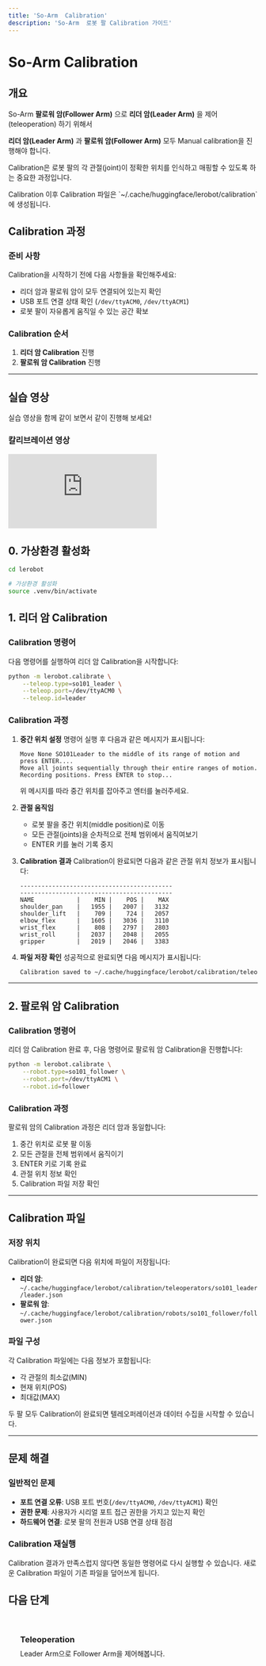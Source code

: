 ```yaml
---
title: 'So-Arm  Calibration'
description: 'So-Arm  로봇 팔 Calibration 가이드'
---
```



# So-Arm  Calibration

## 개요

So-Arm **팔로워 암(Follower Arm)** 으로 **리더 암(Leader Arm)** 을 제어(teleoperation) 하기 위해서 

**리더 암(Leader Arm)** 과 **팔로워 암(Follower Arm)** 모두 Manual calibration을 진행해야 합니다. 

Calibration은 로봇 팔의 각 관절(joint)이 정확한 위치를 인식하고 매핑할 수 있도록 하는 중요한 과정입니다.

<Callout type="info">
Calibration 이후 Calibration 파일은 `~/.cache/huggingface/lerobot/calibration`에 생성됩니다.
</Callout>

## Calibration 과정

### 준비 사항

Calibration을 시작하기 전에 다음 사항들을 확인해주세요:

- 리더 암과 팔로워 암이 모두 연결되어 있는지 확인
- USB 포트 연결 상태 확인 (`/dev/ttyACM0`, `/dev/ttyACM1`)
- 로봇 팔이 자유롭게 움직일 수 있는 공간 확보


### Calibration 순서

1. **리더 암 Calibration** 진행
2. **팔로워 암 Calibration** 진행

---

## 실습 영상

실습 영상을 함께 같이 보면서 같이 진행해 보세요!

<div class="youtube-grid">
  <div class="youtube-card">
    <h3>칼리브레이션 영상</h3>
    <div class="youtube-embed">
      <iframe 
        src="https://www.youtube.com/embed/vDS5eLKd9lM" 
        title="So-Arm Max 칼리브레이션 영상"
        frameborder="0" 
        allow="accelerometer; autoplay; clipboard-write; encrypted-media; gyroscope; picture-in-picture; web-share" 
        allowfullscreen>
      </iframe>
    </div>
  </div>
</div>



## 0. 가상환경 활성화 

```bash
cd lerobot

# 가상환경 활성화
source .venv/bin/activate
```

## 1. 리더 암 Calibration

### Calibration 명령어

다음 명령어를 실행하여 리더 암 Calibration을 시작합니다:

```bash
python -m lerobot.calibrate \
    --teleop.type=so101_leader \
    --teleop.port=/dev/ttyACM0 \
    --teleop.id=leader
```

### Calibration 과정

1. **중간 위치 설정**
   명령어 실행 후 다음과 같은 메시지가 표시됩니다:
   ```
   Move None SO101Leader to the middle of its range of motion and press ENTER....
   Move all joints sequentially through their entire ranges of motion.
   Recording positions. Press ENTER to stop...
   ```

   위 메시지를 따라 중간 위치를 잡아주고 엔터를 눌러주세요.

2. **관절 움직임**
   - 로봇 팔을 중간 위치(middle position)로 이동
   - 모든 관절(joints)을 순차적으로 전체 범위에서 움직여보기
   - ENTER 키를 눌러 기록 중지

3. **Calibration 결과**
   Calibration이 완료되면 다음과 같은 관절 위치 정보가 표시됩니다:

   ```
   -------------------------------------------
   -------------------------------------------
   NAME            |    MIN |    POS |    MAX
   shoulder_pan    |   1955 |   2007 |   3132
   shoulder_lift   |    709 |    724 |   2057
   elbow_flex      |   1605 |   3036 |   3110
   wrist_flex      |    808 |   2797 |   2803
   wrist_roll      |   2037 |   2048 |   2055
   gripper         |   2019 |   2046 |   3383
   ```

4. **파일 저장 확인**
   성공적으로 완료되면 다음 메시지가 표시됩니다:
   ```bash
   Calibration saved to ~/.cache/huggingface/lerobot/calibration/teleoperators/so101_leader/leader.json
   ```

---

## 2. 팔로워 암 Calibration

### Calibration 명령어

리더 암 Calibration 완료 후, 다음 명령어로 팔로워 암 Calibration을 진행합니다:

```bash
python -m lerobot.calibrate \
    --robot.type=so101_follower \
    --robot.port=/dev/ttyACM1 \
    --robot.id=follower
```


### Calibration 과정

팔로워 암의 Calibration 과정은 리더 암과 동일합니다:

1. 중간 위치로 로봇 팔 이동
2. 모든 관절을 전체 범위에서 움직이기
3. ENTER 키로 기록 완료
4. 관절 위치 정보 확인
5. Calibration 파일 저장 확인

---

## Calibration 파일

### 저장 위치

Calibration이 완료되면 다음 위치에 파일이 저장됩니다:

- **리더 암**: `~/.cache/huggingface/lerobot/calibration/teleoperators/so101_leader/leader.json`
- **팔로워 암**: `~/.cache/huggingface/lerobot/calibration/robots/so101_follower/follower.json`

### 파일 구성

각 Calibration 파일에는 다음 정보가 포함됩니다:
- 각 관절의 최소값(MIN)
- 현재 위치(POS)  
- 최대값(MAX)

<Callout type="success">
두 팔 모두 Calibration이 완료되면 텔레오퍼레이션과 데이터 수집을 시작할 수 있습니다.
</Callout>

---

## 문제 해결

### 일반적인 문제

- **포트 연결 오류**: USB 포트 번호(`/dev/ttyACM0`, `/dev/ttyACM1`) 확인
- **권한 문제**: 사용자가 시리얼 포트 접근 권한을 가지고 있는지 확인
- **하드웨어 연결**: 로봇 팔의 전원과 USB 연결 상태 점검

### Calibration 재실행

Calibration 결과가 만족스럽지 않다면 동일한 명령어로 다시 실행할 수 있습니다. 새로운 Calibration 파일이 기존 파일을 덮어쓰게 됩니다.


## 다음 단계

<div style="display: grid; grid-template-columns: repeat(auto-fit, minmax(280px, 1fr)); gap: 1rem; margin: 2rem 0;">
  <a href="/docs/physical-ai/lerobot/so-arm/software/teleoperation" style="padding: 1.5rem; background: var(--color-surface); border: 1px solid var(--color-border); border-radius: var(--radius-lg); text-decoration: none; transition: all var(--transition-base);">
    <h3 style="margin: 0 0 0.5rem 0; color: var(--color-accent);"><i class="fas fa-cog"></i> Teleoperation </h3>
    <p style="margin: 0; color: var(--color-text-secondary); font-size: var(--text-sm);">Leader Arm으로 Follower Arm을 제어해봅니다.</p>
  </a>
</div>